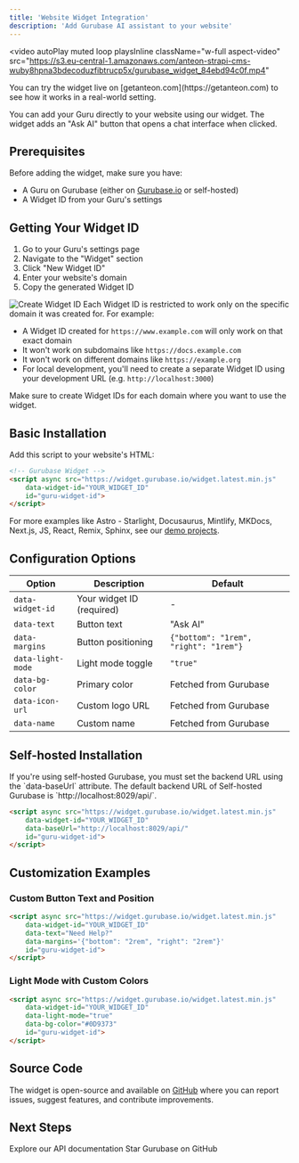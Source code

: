 ```yaml
---
title: 'Website Widget Integration'
description: 'Add Gurubase AI assistant to your website'
---
```


<video
  autoPlay
  muted
  loop
  playsInline
  className="w-full aspect-video"
  src="https://s3.eu-central-1.amazonaws.com/anteon-strapi-cms-wuby8hpna3bdecoduzfibtrucp5x/gurubase_widget_84ebd94c0f.mp4"
></video>

<Note>
You can try the widget live on [getanteon.com](https://getanteon.com) to see how it works in a real-world setting.
</Note>

You can add your Guru directly to your website using our widget. The widget adds an "Ask AI" button that opens a chat interface when clicked.

## Prerequisites

Before adding the widget, make sure you have:
- A Guru on Gurubase (either on [Gurubase.io](https://gurubase.io) or self-hosted)
- A Widget ID from your Guru's settings

## Getting Your Widget ID

1. Go to your Guru's settings page
2. Navigate to the "Widget" section
3. Click "New Widget ID"
4. Enter your website's domain
5. Copy the generated Widget ID

<img src="/images/gurubase-create-widget.jpg" alt="Create Widget ID" className="mt-4" />

<Note>
Each Widget ID is restricted to work only on the specific domain it was created for. For example:

- A Widget ID created for `https://www.example.com` will only work on that exact domain
- It won't work on subdomains like `https://docs.example.com` 
- It won't work on different domains like `https://example.org`
- For local development, you'll need to create a separate Widget ID using your development URL (e.g. `http://localhost:3000`)

Make sure to create Widget IDs for each domain where you want to use the widget.
</Note>

## Basic Installation

Add this script to your website's HTML:

```html
<!-- Gurubase Widget -->
<script async src="https://widget.gurubase.io/widget.latest.min.js" 
    data-widget-id="YOUR_WIDGET_ID"
    id="guru-widget-id">
</script>
```

For more examples like Astro - Starlight, Docusaurus, Mintlify, MKDocs, Next.js, JS, React, Remix, Sphinx, see our [demo projects](https://github.com/Gurubase/gurubase-widget?tab=readme-ov-file#demos).

## Configuration Options

| Option | Description | Default |
|--------|-------------|---------|
| `data-widget-id` | Your widget ID (required) | - |
| `data-text` | Button text | "Ask AI" |
| `data-margins` | Button positioning | `{"bottom": "1rem", "right": "1rem"}` |
| `data-light-mode` | Light mode toggle | `"true"` |
| `data-bg-color` | Primary color | Fetched from Gurubase |
| `data-icon-url` | Custom logo URL | Fetched from Gurubase |
| `data-name` | Custom name | Fetched from Gurubase |

## Self-hosted Installation

<Note type="warning">
If you're using self-hosted Gurubase, you must set the backend URL using the `data-baseUrl` attribute. The default backend URL of Self-hosted Gurubase is `http://localhost:8029/api/`.

```html
<script async src="https://widget.gurubase.io/widget.latest.min.js" 
    data-widget-id="YOUR_WIDGET_ID"
    data-baseUrl="http://localhost:8029/api/"
    id="guru-widget-id">
</script>
```
</Note>

## Customization Examples

### Custom Button Text and Position
```html
<script async src="https://widget.gurubase.io/widget.latest.min.js" 
    data-widget-id="YOUR_WIDGET_ID"
    data-text="Need Help?"
    data-margins='{"bottom": "2rem", "right": "2rem"}'
    id="guru-widget-id">
</script>
```

### Light Mode with Custom Colors
```html
<script async src="https://widget.gurubase.io/widget.latest.min.js" 
    data-widget-id="YOUR_WIDGET_ID"
    data-light-mode="true"
    data-bg-color="#0D9373"
    id="guru-widget-id">
</script>
```

## Source Code

The widget is open-source and available on [GitHub](https://github.com/Gurubase/gurubase-widget) where you can report issues, suggest features, and contribute improvements.

## Next Steps

<CardGroup cols={2}>
  <Card
    title="API Reference"
    icon="code"
    href="/api-reference/introduction"
  >
    Explore our API documentation
  </Card>
  <Card
    title="Star Gurubase on GitHub"
    icon="github"
    href="https://github.com/Gurubase/gurubase"
  >
    Star Gurubase on GitHub
  </Card>
</CardGroup>
